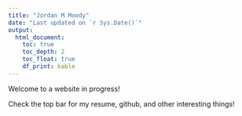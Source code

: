 ```yaml
---
title: "Jordan M Moody"
date: "Last updated on `r Sys.Date()`"
output:
  html_document:
    toc: true
    toc_depth: 2
    toc_float: true
    df_print: kable
---
```


Welcome to a website in progress!

Check the top bar for my resume, github, and other interesting things!

<!--
#Links


#Current Ventures


#Future Ventures
-->